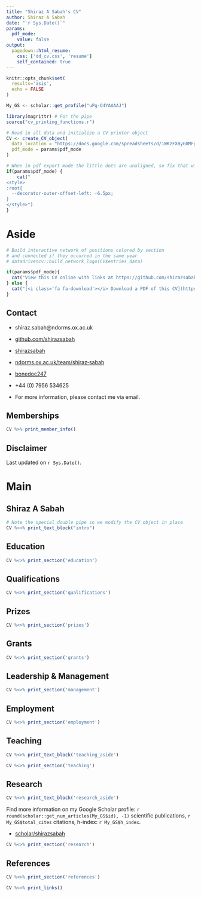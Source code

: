 ```yaml
---
title: "Shiraz A Sabah's CV"
author: Shiraz A Sabah
date: "`r Sys.Date()`"
params:
  pdf_mode:
    value: false
output:
  pagedown::html_resume:
    css: ['dd_cv.css', 'resume']
    self_contained: true
---
```


```r
knitr::opts_chunk$set(
  results='asis', 
  echo = FALSE
)

My_GS <- scholar::get_profile("uPg-O4YAAAAJ") 

library(magrittr) # For the pipe
source("cv_printing_functions.r")

# Read in all data and initialize a CV printer object
CV <- create_CV_object(
  data_location = "https://docs.google.com/spreadsheets/d/1WKzFXByG0MFgV6GuYAoEvNdv6NJqxAoc0eGi7Alu7H8/edit?usp=sharing",  
  pdf_mode = params$pdf_mode
)

```


```r
# When in pdf export mode the little dots are unaligned, so fix that with some conditional CSS.
if(params$pdf_mode) {
    cat("
<style>
:root{
  --decorator-outer-offset-left: -6.5px;
}
</style>")
}
```


Aside
================================================================================

```r
# Build interactive network of positions colored by section
# and connected if they occurred in the same year
# datadrivencv::build_network_logo(CV$entries_data)
```


```r
if(params$pdf_mode){
  cat("View this CV online with links at https://github.com/shirazsabah/cv/cv.html")
} else {
  cat("[<i class='fa fa-download'></i> Download a PDF of this CV](https://github.com/shirazsabah/cv/cv.pdf)")
}
```

Contact {#contact}
--------------------------------------------------------------------------------

- <i class="fa fa-envelope"></i> shiraz.sabah@ndorms.ox.ac.uk
- <i class="fa fa-github"></i> [github.com/shirazsabah](https://github.com/shirazsabah)
- <i class="fa fa-linkedin"></i> [shirazsabah](https://www.linkedin.com/in/shiraz‑sabah‑157863177)
- <i class="fa fa-home"></i> [ndorms.ox.ac.uk/team/shiraz‑sabah](https://www.ndorms.ox.ac.uk/team/shiraz‑sabah)
- <i class="fa fa-twitter"></i> [bonedoc247](https://twitter.com/bonedoc247)
- <i class="fa fa-phone"></i> +44 (0) 7956 534625

- For more information, please contact me via email.


Memberships {#member}
--------------------------------------------------------------------------------

```r
CV %>% print_member_info()
```



Disclaimer {#disclaimer}
--------------------------------------------------------------------------------

Last updated on `r Sys.Date()`.



Main
================================================================================

Shiraz A Sabah {#title}
--------------------------------------------------------------------------------

```r
# Note the special double pipe so we modify the CV object in place
CV %<>% print_text_block("intro") 
```



Education {data-icon=graduation-cap data-concise=true}
--------------------------------------------------------------------------------

```r
CV %<>% print_section('education')
```



Qualifications {data-icon=award data-concise=true}
--------------------------------------------------------------------------------

```r
CV %<>% print_section('qualifications')
```



Prizes {data-icon=trophy data-concise=true}
--------------------------------------------------------------------------------

```r
CV %<>% print_section('prizes')
```



Grants {data-icon=laptop data-concise=true}
--------------------------------------------------------------------------------

```r
CV %<>% print_section('grants')
```



Leadership & Management {data-icon=suitcase data-concise=true}
--------------------------------------------------------------------------------

```r
CV %<>% print_section('management')
```



Employment {data-icon=stethoscope data-concise=true}
--------------------------------------------------------------------------------

```r
CV %<>% print_section('employment')
```



Teaching {data-icon=chalkboard-teacher data-concise=true}
--------------------------------------------------------------------------------

::: aside
```r
CV %<>% print_text_block('teaching_aside')
```
:::

```r
CV %<>% print_section('teaching')
```



Research {data-icon=chart-line data-concise=true}
--------------------------------------------------------------------------------

::: aside
```r
CV %<>% print_text_block('research_aside')
```

Find more information on my Google Scholar profile: `r round(scholar::get_num_articles(My_GS$id), -1)` scientific publications, `r My_GS$total_cites` citations, h-index: `r My_GS$h_index`.

- <i class="fa fa-link"></i> [scholar/shirazsabah](https://scholar.google.co.uk/citations?user=uPg-O4YAAAAJ&hl=en&oi=ao)
:::

```r
CV %<>% print_section('research')
```



References {data-icon=book data-concise=true}
--------------------------------------------------------------------------------

```r
CV %<>% print_section('references')
```


```r
CV %<>% print_links()
```

